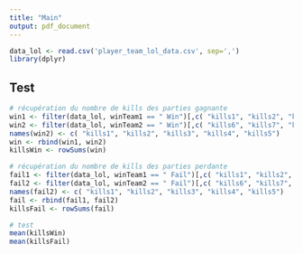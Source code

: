 ```yaml
---
title: "Main"
output: pdf_document
---
```


```r
data_lol <- read.csv('player_team_lol_data.csv', sep=',')
library(dplyr)
```

## Test


``` r
# récupération du nombre de kills des parties gagnante
win1 <- filter(data_lol, winTeam1 == " Win")[,c( "kills1", "kills2", "kills3", "kills4", "kills5")]
win2 <- filter(data_lol, winTeam2 == " Win")[,c( "kills6", "kills7", "kills8", "kills9", "kills10")]
names(win2) <- c( "kills1", "kills2", "kills3", "kills4", "kills5")
win <- rbind(win1, win2)
killsWin <- rowSums(win)

# récupération du nombre de kills des parties perdante
fail1 <- filter(data_lol, winTeam1 == " Fail")[,c( "kills1", "kills2", "kills3", "kills4", "kills5")]
fail2 <- filter(data_lol, winTeam2 == " Fail")[,c( "kills6", "kills7", "kills8", "kills9", "kills10")]
names(fail2) <- c( "kills1", "kills2", "kills3", "kills4", "kills5")
fail <- rbind(fail1, fail2)
killsFail <- rowSums(fail)

# test
mean(killsWin)
mean(killsFail)
```





















